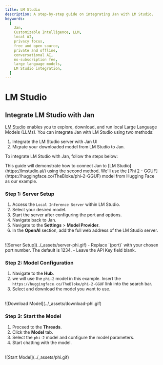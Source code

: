 ```yaml
---
title: LM Studio
description: A step-by-step guide on integrating Jan with LM Studio.
keywords:
  [
    Jan,
    Customizable Intelligence, LLM,
    local AI,
    privacy focus,
    free and open source,
    private and offline,
    conversational AI,
    no-subscription fee,
    large language models,
    LM Studio integration,
  ]
---
```



# LM Studio

## Integrate LM Studio with Jan

[LM Studio](https://lmstudio.ai/) enables you to explore, download, and run local Large Language Models (LLMs). You can integrate Jan with LM Studio using two methods:

1. Integrate the LM Studio server with Jan UI
2. Migrate your downloaded model from LM Studio to Jan.

To integrate LM Studio with Jan, follow the steps below:

<Callout type="info">
 This guide will demonstrate how to connect Jan to [LM Studio](https://lmstudio.ai/) using the second method. We'll use the [Phi 2 - GGUF](https://huggingface.co/TheBloke/phi-2-GGUF) model from Hugging Face as our example.
</Callout>

<Steps>

### Step 1: Server Setup

1. Access the `Local Inference Server` within LM Studio.
2. Select your desired model.
3. Start the server after configuring the port and options.
4. Navigate back to Jan.
5. Navigate to the **Settings** > **Model Provider**.
6. In the **OpenAI** section, add the full web address of the LM Studio server.
<br/>
![Server Setup](../_assets/server-phi.gif)

<Callout type="info">
  - Replace `(port)` with your chosen port number. The default is 1234.
  - Leave the API Key field blank.
</Callout>


### Step 2: Model Configuration

1. Navigate to the **Hub**.
2. we will use the `phi-2` model in this example. Insert the `https://huggingface.co/TheBloke/phi-2-GGUF` link into the search bar.
3. Select and download the model you want to use.
<br/>
![Download Model](../_assets/download-phi.gif)


### Step 3: Start the Model

1. Proceed to the **Threads**.
2. Click the **Model** tab.
3. Select the `phi-2` model and configure the model parameters.
3. Start chatting with the model.
<br/>
![Start Model](../_assets/phi.gif)

</Steps>